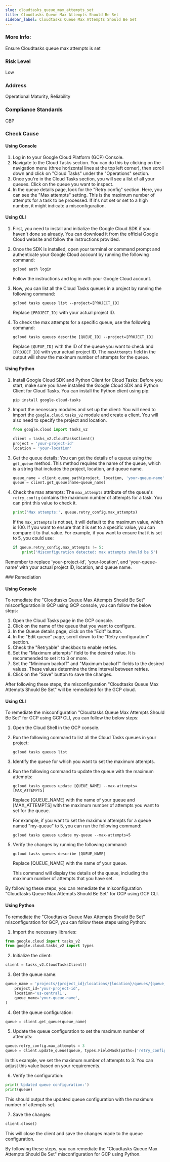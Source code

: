 ```yaml
---
slug: cloudtasks_queue_max_attempts_set
title: Cloudtasks Queue Max Attempts Should Be Set
sidebar_label: Cloudtasks Queue Max Attempts Should Be Set
---
```


### More Info:

Ensure Cloudtasks queue max attempts is set

### Risk Level

Low

### Address

Operational Maturity, Reliability

### Compliance Standards

CBP


<Tabs><Tab title='Cause'>
### Check Cause

#### Using Console

1. Log in to your Google Cloud Platform (GCP) Console.
2. Navigate to the Cloud Tasks section. You can do this by clicking on the navigation menu (three horizontal lines at the top left corner), then scroll down and click on "Cloud Tasks" under the "Operations" section.
3. Once you're in the Cloud Tasks section, you will see a list of all your queues. Click on the queue you want to inspect.
4. In the queue details page, look for the "Retry config" section. Here, you can see the "Max attempts" setting. This is the maximum number of attempts for a task to be processed. If it's not set or set to a high number, it might indicate a misconfiguration.

#### Using CLI

1. First, you need to install and initialize the Google Cloud SDK if you haven't done so already. You can download it from the official Google Cloud website and follow the instructions provided.

2. Once the SDK is installed, open your terminal or command prompt and authenticate your Google Cloud account by running the following command:
   ```
   gcloud auth login
   ```
   Follow the instructions and log in with your Google Cloud account.

3. Now, you can list all the Cloud Tasks queues in a project by running the following command:
   ```
   gcloud tasks queues list --project=[PROJECT_ID]
   ```
   Replace `[PROJECT_ID]` with your actual project ID.

4. To check the max attempts for a specific queue, use the following command:
   ```
   gcloud tasks queues describe [QUEUE_ID] --project=[PROJECT_ID]
   ```
   Replace `[QUEUE_ID]` with the ID of the queue you want to check and `[PROJECT_ID]` with your actual project ID. The `maxAttempts` field in the output will show the maximum number of attempts for the queue.

#### Using Python

1. Install Google Cloud SDK and Python Client for Cloud Tasks: Before you start, make sure you have installed the Google Cloud SDK and Python Client for Cloud Tasks. You can install the Python client using pip:

   ```
   pip install google-cloud-tasks
   ```

2. Import the necessary modules and set up the client: You will need to import the `google.cloud.tasks_v2` module and create a client. You will also need to specify the project and location.

   ```python
   from google.cloud import tasks_v2

   client = tasks_v2.CloudTasksClient()
   project = 'your-project-id'
   location = 'your-location'
   ```

3. Get the queue details: You can get the details of a queue using the `get_queue` method. This method requires the name of the queue, which is a string that includes the project, location, and queue name.

   ```python
   queue_name = client.queue_path(project, location, 'your-queue-name')
   queue = client.get_queue(name=queue_name)
   ```

4. Check the max attempts: The `max_attempts` attribute of the queue's `retry_config` contains the maximum number of attempts for a task. You can print this value to check it.

   ```python
   print('Max attempts:', queue.retry_config.max_attempts)
   ```

   If the `max_attempts` is not set, it will default to the maximum value, which is 100. If you want to ensure that it is set to a specific value, you can compare it to that value. For example, if you want to ensure that it is set to 5, you could use:

   ```python
   if queue.retry_config.max_attempts != 5:
       print('Misconfiguration detected: max attempts should be 5')
   ```

Remember to replace 'your-project-id', 'your-location', and 'your-queue-name' with your actual project ID, location, and queue name.

</Tab>


<Tab title='Remediation'>
### Remediation

#### Using Console

To remediate the "Cloudtasks Queue Max Attempts Should Be Set" misconfiguration in GCP using GCP console, you can follow the below steps:

1. Open the Cloud Tasks page in the GCP console.
2. Click on the name of the queue that you want to configure.
3. In the Queue details page, click on the "Edit" button.
4. In the "Edit queue" page, scroll down to the "Retry configuration" section.
5. Check the "Retryable" checkbox to enable retries.
6. Set the "Maximum attempts" field to the desired value. It is recommended to set it to 3 or more.
7. Set the "Minimum backoff" and "Maximum backoff" fields to the desired values. These values determine the time interval between retries.
8. Click on the "Save" button to save the changes.

After following these steps, the misconfiguration "Cloudtasks Queue Max Attempts Should Be Set" will be remediated for the GCP cloud.

#### Using CLI

To remediate the misconfiguration "Cloudtasks Queue Max Attempts Should Be Set" for GCP using GCP CLI, you can follow the below steps:

1. Open the Cloud Shell in the GCP console.

2. Run the following command to list all the Cloud Tasks queues in your project:
   
   ```
   gcloud tasks queues list
   ```

3. Identify the queue for which you want to set the maximum attempts.

4. Run the following command to update the queue with the maximum attempts:

   ```
   gcloud tasks queues update [QUEUE_NAME] --max-attempts=[MAX_ATTEMPTS]
   ```

   Replace [QUEUE_NAME] with the name of your queue and [MAX_ATTEMPTS] with the maximum number of attempts you want to set for the queue.

   For example, if you want to set the maximum attempts for a queue named "my-queue" to 5, you can run the following command:

   ```
   gcloud tasks queues update my-queue --max-attempts=5
   ```

5. Verify the changes by running the following command:

   ```
   gcloud tasks queues describe [QUEUE_NAME]
   ```

   Replace [QUEUE_NAME] with the name of your queue.

   This command will display the details of the queue, including the maximum number of attempts that you have set.

By following these steps, you can remediate the misconfiguration "Cloudtasks Queue Max Attempts Should Be Set" for GCP using GCP CLI.

#### Using Python

To remediate the "Cloudtasks Queue Max Attempts Should Be Set" misconfiguration for GCP, you can follow these steps using Python:

1. Import the necessary libraries:

```python
from google.cloud import tasks_v2
from google.cloud.tasks_v2 import types
```

2. Initialize the client:

```python
client = tasks_v2.CloudTasksClient()
```

3. Get the queue name:

```python
queue_name = 'projects/{project_id}/locations/{location}/queues/{queue_name}'.format(
    project_id='your-project-id',
    location='us-central1',
    queue_name='your-queue-name',
)
```

4. Get the queue configuration:

```python
queue = client.get_queue(queue_name)
```

5. Update the queue configuration to set the maximum number of attempts:

```python
queue.retry_config.max_attempts = 3
queue = client.update_queue(queue, types.FieldMask(paths=['retry_config']))
```

In this example, we set the maximum number of attempts to 3. You can adjust this value based on your requirements.

6. Verify the configuration:

```python
print('Updated queue configuration:')
print(queue)
```

This should output the updated queue configuration with the maximum number of attempts set.

7. Save the changes:

```python
client.close()
```

This will close the client and save the changes made to the queue configuration.

By following these steps, you can remediate the "Cloudtasks Queue Max Attempts Should Be Set" misconfiguration for GCP using Python.




</Tab>
</Tabs>